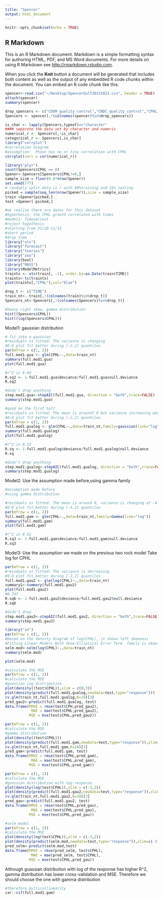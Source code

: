 ```yaml
---
title: "Spencer"
output: html_document
---
```


```r
knitr::opts_chunk$set(echo = TRUE)
```

## R Markdown

This is an R Markdown document. Markdown is a simple formatting syntax for authoring HTML, PDF, and MS Word documents. For more details on using R Markdown see <http://rmarkdown.rstudio.com>.

When you click the **Knit** button a document will be generated that includes both content as well as the output of any embedded R code chunks within the document. You can embed an R code chunk like this:

```r
spencer<-read.csv("~/Desktop/SpencerGulf20131031.csv", header = TRUE)
attach(spencer)
summary(spencer)
```

```r
drop_spencers <- c("CDOM_quality_control","CNDC_quality_control","CPHL_quality_control"," DEPTH_quality_control", "DOX1_quality_control"," DOX2_quality_control","FID","file_id", "HEAD_quality_control","IRRAD443_quality_control","IRRAD555_quality_control","IRRAD670_quality_control", "LATITUDE_quality_control","LONGITUDE_quality_control","DEPTH_quality_control","DOX2_quality_control","IRRAD490_quality_control","PHASE_quality_control","PROFILE_quality_control","PRES_quality_control","platform_code", "platform_type","PSAL_quality_control","TEMP_quality_control","TIME_quality_control","VBSC_quality_control", "VCUR_GPS_quality_control","deployment_name","time_coverage_start","time_coverage_end","geom")
Spencers <- spencer[,!(colnames(spencer)%in%drop_spencers)]
```

```r
is_char <- lapply(Spencers,typeof)=="character"
#### separate the data set by character and numeric 
numerical_r <- Spencers[,!is_char]
categorical_r <- Spencers[,is_char]
library("corrplot")
#correlation diagram
#assumption:  Phase has no or tiny correlation with CPHL
corrplot(corr = cor(numerical_r))
```
```r
library("plyr")
count(Spencers$CPHL == 0)
Spener<-Spencers[Spencers$CPHL!=0,]
sample_size = floor(0.8*nrow(Spener))
set.seed(777)
# randomly split data in r with 80%training and 20% testing 
picked = sample(seq_len(nrow(Spener)),size = sample_size)
train =Spener[picked,]
test =Spener[-picked,]
```

```r
#we realise there are dates for this dataset 
#hypothesis: the CPHL growth correlated with times
#model1: Timeseriest 
#reject hypothesis 
#starting from 31/10-11/13 
#short period
#drop time 
library("xts")
library("forecast")
library("tseries")
library("zoo")
library(boot)
library("MASS")
library(ModelMetrics)
traintx <- xts(train[, -1], order.by=as.Date(train$TIME))
traints<-ts(traintx)
plot(traintx[,"CPHL"],col="blue")
```
```r
drop_t <- c("TIME")
train_nt<- train[,!(colnames(train)%in%drop_t)]
Spencers_nt<-Spencers[,!(colnames(Spencers)%in%drop_t)]

#heavy right skew, gamma distribution
hist((Spencers$CPHL))
hist((log(Spencers$CPHL)))
```

Model1: gaussian distribution
```r
# fit into a gaussian 
#residuals vs fitted: The variance is changing 
#Q-Q plot fit better during [-2,2] quantiles
par(mfrow = c(1, 2))
full.mod1.gua <- glm(CPHL~.,data=train_nt)
summary(full.mod1.gua)
plot(full.mod1.gua)
```
```r
#r^2 is 0.49
R.sq2 <- 1-full.mod1.gua$deviance/full.mod1.gua$null.deviance
R.sq2
```
```r
#didn't drop anything
step.mod1.gua<-stepAIC(full.mod1.gua, direction = "both",trace=FALSE)
summary(step.mod1.gua)
```


```r
#good on the first half
#residuals vs fitted: The mean is aroundf 0 but variance increasing when predicted values close to zero
#Q-Q plot fit better during [-2,2] quantiles
par(mfrow = c(1, 2))
full.mod1.gualog <- glm(CPHL~.,data=train_nt,family=gaussian(link="log"))
summary(full.mod1.gualog)
plot(full.mod1.gualog)
```
```r
#r^2 is 0.53
R.sq <- 1-full.mod1.gualog$deviance/full.mod1.gualog$null.deviance
R.sq
```

```r
#didn't drop anything
step.mod1.gualog<-stepAIC(full.mod1.gualog, direction = "both",trace=FALSE)
summary(step.mod1.gualog)
```


Model2: 
Use the assumption made before,using gamma family
```r
#assumption made before
#using gamma distribution

#residuals vs fitted: The mean is around 0, variance is changing at -4 and 0 
#Q-Q plot fit better during [-4,2] quantiles
par(mfrow = c(1, 2))
full.mod1.gam <- glm(CPHL~.,data=train_nt,family=Gamma(link="log"))
summary(full.mod1.gam)
plot(full.mod1.gam)
```

```r
#r^2 is 0.62
R.sq3 <- 1-full.mod1.gam$deviance/full.mod1.gam$null.deviance
R.sq3
```


Model3:
Use the assumption we made on the previous two rock model 
Take log for CPHL
```r
par(mfrow = c(1, 2))
#residuals vs fitted: The variance is decreasing
#Q-Q plot fit better during [-2,2] quantiles
full.mod1.gau2 <- glm(log(CPHL)~.,data=train_nt)
summary1<-summary(full.mod1.gau2)
plot(full.mod1.gau2)
#0.747
R.sq6 <- 1-full.mod1.gau2$deviance/full.mod1.gau2$null.deviance
R.sq6
```

```r
#didn't drop
step.mod1.gau3<-stepAIC(full.mod1.gau2, direction = "both",trace=FALSE)
summary(step.mod1.gau3)
```


```r
library("sn")
par(mfrow = c(1, 2))
#based on the density diagram of log(CPHL), it shows left skewness
#Fitting Linear Models With Skew-Elliptical Error Term  family is skew-normal
selm.mod<-selm(log(CPHL)~.,data=train_nt)
summary(selm.mod)
```
```r
plot(selm.mod)
```

```r
#calculate the MSE
par(mfrow = c(1, 2))
#calculate the MSE
#guassian log distribution
plot(density((test$CPHL)),xlim = c(0,3))
plot(density(predict(full.mod1.gualog,newdata=test,type="response")))
cv.glm(train_nt,full.mod1.gualog,K=10)[3]
pred_gau2<-predict(full.mod1.gualog, test)
data.frame(RMSE = rmse(test$CPH,pred_gau2),
            MAE = mae(test$CPHL,pred_gau2),
           MSE = mse(test$CPHL,pred_gau2))
```

```r
par(mfrow = c(1, 2))
#calculate the MSE
#gamma distribution
plot(density((test$CPHL)))
plot(density(predict(full.mod1.gam,newdata=test,type="response")),xlim=c(0,3))
cv.glm(train_nt,full.mod1.gam,K=10)[3]
pred_gam<-predict(full.mod1.gam, test)
data.frame(RMSE = rmse(test$CPHL,pred_gam),
            MAE = mae(test$CPHL,pred_gam),
           MSE = mse(test$CPHL,pred_gam))
```

```r
par(mfrow = c(1, 2))
#calculate the MSE
#guassian distribution with log response 
plot(density(log(test$CPHL)),xlim = c(-3,2))
plot(density(predict(full.mod1.gau2,newdata=test,type="response")),xlim = c(-3,2))
cv.glm(train_nt,full.mod1.gau2,K=10)[3]
pred_gau<-predict(full.mod1.gau2, test)
data.frame(RMSE = rmse(test$CPHL,pred_gau),
            MAE = mae(test$CPHL,pred_gau),
           MSE = mse(test$CPHL,pred_gau))
```
```r
#selm model
par(mfrow = c(1, 2))
#calculate the MSE
plot(density(log(test$CPHL)),xlim = c(-3,2))
plot(density(predict(selm.mod,newdata=test,type="response")),xlim=c(-3,2))
pred_selm<-predict(selm.mod,test)
data.frame(RMSE = rmse(pred_selm, test$CPHL),
            MAE = mae(pred_selm, test$CPHL),
           MSE = mse(test$CPHL,pred_gau))
```

Although guassian distribution with log of the response has higher R^2, gamma distribution has lower cross-validation and MSE. Therefore we should choose the one with gamma distribution
```r
#therefore multicollinearity
car::vif(full.mod1.gam)
```